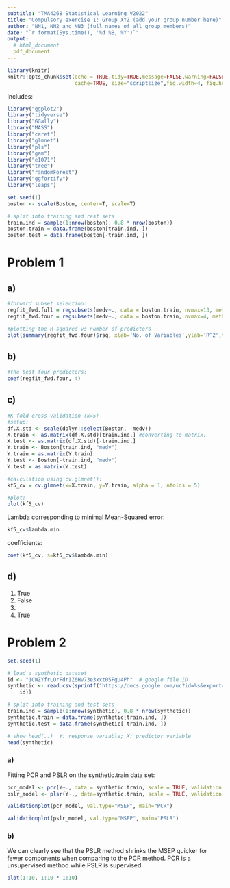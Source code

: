 ```yaml
---
subtitle: "TMA4268 Statistical Learning V2022"
title: "Compulsory exercise 1: Group XYZ (add your group number here)"
author: "NN1, NN2 and NN3 (full names of all group members)"
date: "`r format(Sys.time(), '%d %B, %Y')`"
output: 
  # html_document
  pdf_document
---
```


```r
library(knitr)
knitr::opts_chunk$set(echo = TRUE,tidy=TRUE,message=FALSE,warning=FALSE,strip.white=TRUE,prompt=FALSE,
                      cache=TRUE, size="scriptsize",fig.width=4, fig.height=3,fig.align = "center")
```


Includes:
```r
library("ggplot2")
library("tidyverse")
library("GGally")
library("MASS")
library("caret")
library("glmnet")
library("pls")
library("gam")
library("e1071")
library("tree")
library("randomForest")
library("ggfortify")
library("leaps")
```

```r
set.seed(1)
boston <- scale(Boston, center=T, scale=T)

# split into training and rest sets
train.ind = sample(1:nrow(boston), 0.8 * nrow(boston))
boston.train = data.frame(boston[train.ind, ])
boston.test = data.frame(boston[-train.ind, ])
```

# Problem 1

## a)
```r
#forward subset selection:
regfit_fwd.full = regsubsets(medv~., data = boston.train, nvmax=13, method = "forward")
regfit_fwd.four = regsubsets(medv~., data = boston.train, nvmax=4, method = "forward")

#plotting the R-squared vs number of predictors
plot(summary(regfit_fwd.four)$rsq, xlab='No. of Variables',ylab='R^2',type='b')
```

## b)
```r
#the best four predictors:
coef(regfit_fwd.four, 4)
```
## c)
```r
#K-fold cross-validation (k=5) 
#setup:
df.X.std <- scale(dplyr::select(Boston, -medv))       
X.train <- as.matrix(df.X.std)[train.ind,] #converting to matrix. 
X.test <- as.matrix(df.X.std)[-train.ind,]
Y.train <- Boston[train.ind, "medv"]
Y.train = as.matrix(Y.train)
Y.test <- Boston[-train.ind, "medv"]
Y.test = as.matrix(Y.test)

#calculation using cv.glmnet():
kf5_cv = cv.glmnet(x=X.train, y=Y.train, alpha = 1, nfolds = 5)
```

```r
#plot:
plot(kf5_cv)
```
Lambda corresponding to minimal Mean-Squared error:
```r
kf5_cv$lambda.min
```
coefficients:
```r
coef(kf5_cv, s=kf5_cv$lambda.min)
```
## d)
1. True
2. False
3.
4. True

# Problem 2

```r
set.seed(1)

# load a synthetic dataset
id <- "1CWZYfrLOrFdrIZ6Hv73e3xxt0SFgU4Ph"  # google file ID
synthetic <- read.csv(sprintf("https://docs.google.com/uc?id=%s&export=download", 
    id))

# split into training and test sets
train.ind = sample(1:nrow(synthetic), 0.8 * nrow(synthetic))
synthetic.train = data.frame(synthetic[train.ind, ])
synthetic.test = data.frame(synthetic[-train.ind, ])

# show head(..)  Y: response variable; X: predictor variable
head(synthetic)
```

### a)

Fitting PCR and PSLR on the synthetic.train data set:

```r
pcr_model <- pcr(Y~., data = synthetic.train, scale = TRUE, validation = "CV")
pslr_model <- plsr(Y~., data=synthetic.train, scale = TRUE, validation = "CV")
```

```r
validationplot(pcr_model, val.type="MSEP", main="PCR")
```

```r
validationplot(pslr_model, val.type="MSEP", main="PSLR")
```

### b)

We can clearly see that the PSLR method shrinks the MSEP quicker for fewer components when comparing to the PCR method. PCR is a unsupervised method while PSLR is supervised. 

```r
plot(1:10, 1:10 * 1:10)
```

